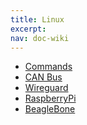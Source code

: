 ```yaml
---
title: Linux
excerpt: 
nav: doc-wiki
---
```


- [Commands](/docs/command)
- [CAN Bus](/docs/canbus)
- [Wireguard](/docs/wireguard)
- [RaspberryPi](/docs/raspberrypi)
- [BeagleBone](/docs/beaglebone)